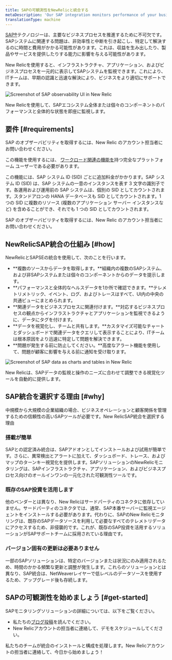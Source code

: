 ```yaml
---
title: SAPの可観測性をNewRelicと統合する
metaDescription: 'Our SAP integration monitors performance of your business processes. To get started, contact your New Relic account rep.'
translationType: machine
---
```




[SAP®](https://www.sap.com/)テクノロジーは、主要なビジネスプロセスを推進するために不可欠です。SAPシステムに関連する問題は、非効率性と中断を引き起こし、特定して解決するのに時間と費用がかかる可能性があります。これは、収益を生み出したり、製品やサービスを提供したりする能力に影響を与える可能性があります。

New Relicを使用すると、インフラストラクチャ、アプリケーション、およびビジネスプロセスを一元的に表示してSAPシステムを監視できます。これにより、ITチームは、早期の認識と迅速な解決により、ビジネスをより適切にサポートできます。

<img
  title="SAP observability in New Relic"
  alt="Screenshot of SAP observability UI in New Relic"
  src={otherSapNavigatorUi}
/>

<figcaption>
  New Relicを使用して、SAPエコシステム全体または個々のコンポーネントのパフォーマンスと全体的な状態を即座に監視します。
</figcaption>

## 要件 [#requirements]

SAP のオブザーバビリティを取得するには、New Relic のアカウント担当者にお問い合わせください。

[](/docs/accounts/accounts-billing/new-relic-one-user-management/user-type)この機能を使用するには、 [ワークロード関連の機能を](/docs/accounts/accounts-billing/new-relic-one-user-management/user-capabilities/#capability-definitions)持つ完全なプラットフォーム ユーザーである必要があります。

この機能には、SAP システム ID (SID) ごとに追加料金がかかります。SAP システム ID (SID) は、SAP システムの一意のインスタンスを表す 3 文字の識別子です。各運用および運用前の SAP システムは、個別の SID としてカウントされます。スタンドアロンの HANA データベースも SID としてカウントされます。1 つの SID に複数のリソース (複数のアプリケーション サーバー インスタンスなど) を含めることができ、それでも 1 つの SID としてカウントされます。

SAP のオブザーバビリティを取得するには、New Relic のアカウント担当者にお問い合わせください。

## NewRelicSAP統合の仕組み [#how]

NewRelicとSAPSEの統合を使用して、次のことを行います。

* **複数のソースからデータを取得します。**組織内の複数のSAPシステム、および非SAPシステムまたは個々のコンポーネントからのデータを提示します。
* **パフォーマンスと全体的なヘルスデータを1か所で確認できます。**テレメトリメトリック、イベント、ログ、およびトレースはすべて、UI内の中央の共通ビューにまとめられます。
* **関連データをビジネスプロセスに関連付けます。**対応するビジネスプロセスの観点からインフラストラクチャとアプリケーションを監視できるように、データにタグを付けます。
* **データを視覚化し、チームと共有します。**カスタマイズ可能なチャートとダッシュボードで関連データをクエリして表示することにより、ITチームは根本原因をより迅速に特定して問題を解決できます。
* **問題が発生する前に防止してください。**高度なアラート機能を使用して、問題が顧客に影響を与える前に通知を受け取ります。

<img
  title="SAP dashboard example in New Relic"
  alt="Screenshot of SAP data as charts and tables in New Relic"
  src={accountsSAPDashboard}
/>

<figcaption>
  New Relicは、SAPデータの監視と操作のニーズに合わせて調整できる視覚化ツールを自動的に提供します。
</figcaption>

## SAP統合を選択する理由 [#why]

中規模から大規模の企業組織の場合、ビジネスオペレーションと顧客関係を管理するための信頼性の高いSAPツールが必要です。New RelicSAP統合を選択する理由

### 搭載が簡単

SAPとの認定済み統合は、SAPアドオンとしてインストールおよび試用が簡単です。さらに、異常検出とアラートに加えて、ダッシュボード、トレース、およびマップのターンキー視覚化を提供します。SAPソリューションのNewRelicモニタリングは、SAPインフラストラクチャ、アプリケーション、およびビジネスプロセス向けのオールインワンの一元化された可観測性ツールです。

### 既存のSAP投資を活用します

他のベンダーとは異なり、New Relicはサードパーティのコネクタに依存していません。サードパーティのコネクタでは、通常、SAP本番サーバーに監視エージェントをインストールする必要があります。代わりに、SAPのNew Relicモニタリングは、既存のSAPデータソースを利用して必要なすべてのテレメトリデータにアクセスするため、非侵襲的です。これが、既存のSAP投資を活用するソリューションがSAPサポートチームに採用されている理由です。

### バージョン固有の更新は必要ありません

一部のSAPソリューションは、特定のバージョンまたは状況にのみ適用されるため、時間のかかる頻繁な更新と調整が発生します。これらのソリューションとは異なり、SAP統合は、NetWeaverレイヤーで低レベルのデータソースを使用するため、アップグレード後も存続します。

## SAPの可観測性を始めましょう [#get-started]

SAPモニタリングソリューションの詳細については、以下をご覧ください。

* 私たちの[ブログ投稿](https://newrelic.com/blog/nerdlog/monitor-sap-systems)を読んでください。
* New Relicアカウントの担当者に連絡して、デモをスケジュールしてください。

私たちのチームが統合のインストールと構成を処理します。New Relicアカウントの担当者に連絡して、今日から始めましょう！